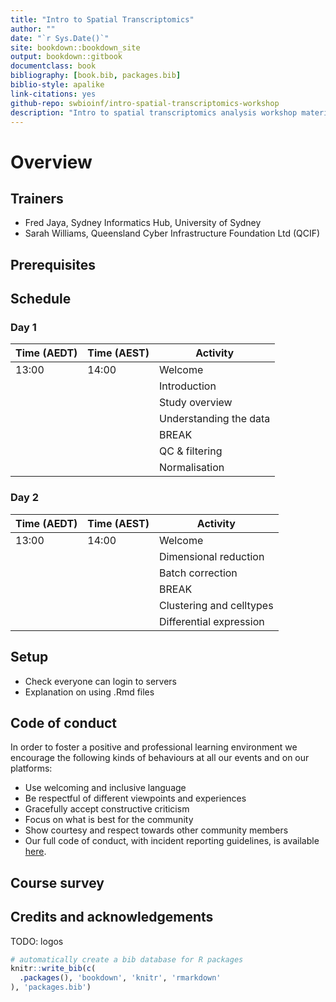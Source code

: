 ```yaml
--- 
title: "Intro to Spatial Transcriptomics"
author: ""
date: "`r Sys.Date()`"
site: bookdown::bookdown_site
output: bookdown::gitbook
documentclass: book
bibliography: [book.bib, packages.bib]
biblio-style: apalike
link-citations: yes
github-repo: swbioinf/intro-spatial-transcriptomics-workshop
description: "Intro to spatial transcriptomics analysis workshop material"
---
```


# Overview

## Trainers

* Fred Jaya, Sydney Informatics Hub, University of Sydney
* Sarah Williams, Queensland Cyber Infrastructure Foundation Ltd (QCIF)

## Prerequisites

## Schedule

### Day 1

| Time (AEDT) | Time (AEST) | Activity               |
| ----------- | ----------- | ---------------------- |
| 13:00       | 14:00       | Welcome                |
|             |             | Introduction           |
|             |             | Study overview         |
|             |             | Understanding the data |
|             |             | BREAK                  |
|             |             | QC & filtering         |
|             |             | Normalisation          |

### Day 2

| Time (AEDT) | Time (AEST) | Activity                 |
| ----------- | ----------- | ------------------------ |
| 13:00       | 14:00       | Welcome                  |
|             |             | Dimensional reduction    |
|             |             | Batch correction         |
|             |             | BREAK                    |
|             |             | Clustering and celltypes |
|             |             | Differential expression  |

## Setup

- Check everyone can login to servers
- Explanation on using .Rmd files

## Code of conduct

In order to foster a positive and professional learning environment we encourage the following kinds of behaviours at all our events and on our platforms:

- Use welcoming and inclusive language
- Be respectful of different viewpoints and experiences
- Gracefully accept constructive criticism
- Focus on what is best for the community
- Show courtesy and respect towards other community members
- Our full code of conduct, with incident reporting guidelines, is available [here](https://zenodo.org/records/4276854).

## Course survey

## Credits and acknowledgements

TODO: logos

```r
# automatically create a bib database for R packages
knitr::write_bib(c(
  .packages(), 'bookdown', 'knitr', 'rmarkdown'
), 'packages.bib')
```
